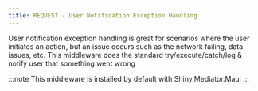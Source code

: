 ```yaml
---
title: REQUEST - User Notification Exception Handling
---
```


User notification exception handling is great for scenarios where the user initiates an action, but an issue occurs
such as the network failing, data issues, etc.  This middleware does the standard try/execute/catch/log & notify user
that something went wrong

:::note
This middleware is installed by default with Shiny.Mediator.Maui
:::